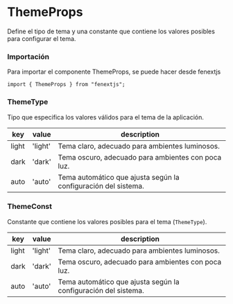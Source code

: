 # ThemeProps

Define el tipo de tema y una constante que contiene los valores posibles para configurar el tema.

### Importación

Para importar el componente ThemeProps, se puede hacer desde fenextjs

```tsx copy
import { ThemeProps } from "fenextjs";
```

### ThemeType

Tipo que especifica los valores válidos para el tema de la aplicación.

| key   | value   | description                                                    |
| ----- | ------- | -------------------------------------------------------------- |
| light | 'light' | Tema claro, adecuado para ambientes luminosos.                 |
| dark  | 'dark'  | Tema oscuro, adecuado para ambientes con poca luz.             |
| auto  | 'auto'  | Tema automático que ajusta según la configuración del sistema. |

### ThemeConst

Constante que contiene los valores posibles para el tema (`ThemeType`).

| key   | value   | description                                                    |
| ----- | ------- | -------------------------------------------------------------- |
| light | 'light' | Tema claro, adecuado para ambientes luminosos.                 |
| dark  | 'dark'  | Tema oscuro, adecuado para ambientes con poca luz.             |
| auto  | 'auto'  | Tema automático que ajusta según la configuración del sistema. |
